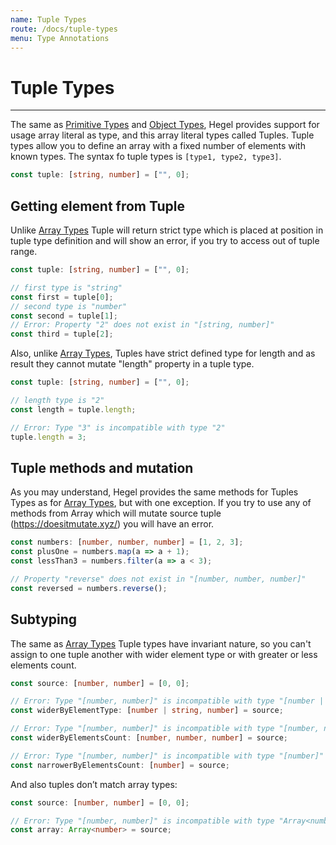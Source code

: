 ```yaml
---
name: Tuple Types
route: /docs/tuple-types
menu: Type Annotations
---
```


# Tuple Types
----------------

The same as [Primitive Types](/docs/primitive-types) and [Object Types](/docs/primitive-types), Hegel provides support for usage array literal as type, and this array literal types called Tuples. Tuple types allow you to define an array with a fixed number of elements with known types. The syntax fo tuple types is `[type1, type2, type3]`.
```typescript
const tuple: [string, number] = ["", 0];
```

## Getting element from Tuple

Unlike [Array Types](/docs/array-types) Tuple will return strict type which is placed at position in tuple type definition and will show an error, if you try to access out of tuple range.

```typescript
const tuple: [string, number] = ["", 0];

// first type is "string"
const first = tuple[0];
// second type is "number"
const second = tuple[1];
// Error: Property "2" does not exist in "[string, number]"
const third = tuple[2];
```

Also, unlike [Array Types](/docs/array-types), Tuples have strict defined type for length and as result they cannot mutate "length" property in a tuple type.
```typescript
const tuple: [string, number] = ["", 0];

// length type is "2"
const length = tuple.length;

// Error: Type "3" is incompatible with type "2"
tuple.length = 3;
```

## Tuple methods and mutation

As you may understand, Hegel provides the same methods for Tuples Types as for [Array Types](/docs/array-types), but with one exception. If you try to use any of methods from Array which will mutate source tuple (https://doesitmutate.xyz/) you will have an error. 

```typescript
const numbers: [number, number, number] = [1, 2, 3];
const plusOne = numbers.map(a => a + 1);
const lessThan3 = numbers.filter(a => a < 3);

// Property "reverse" does not exist in "[number, number, number]"
const reversed = numbers.reverse();
```

## Subtyping

The same as [Array Types](/docs/array-types) Tuple types have invariant nature, so you can't assign to one tuple another with wider element type or with greater or less elements count.

```typescript
const source: [number, number] = [0, 0];

// Error: Type "[number, number]" is incompatible with type "[number | string, number]"
const widerByElementType: [number | string, number] = source;

// Error: Type "[number, number]" is incompatible with type "[number, number, number]"
const widerByElementsCount: [number, number, number] = source;

// Error: Type "[number, number]" is incompatible with type "[number]"
const narrowerByElementsCount: [number] = source;
```

And also tuples don’t match array types:

```typescript
const source: [number, number] = [0, 0];

// Error: Type "[number, number]" is incompatible with type "Array<number>"
const array: Array<number> = source;
```
